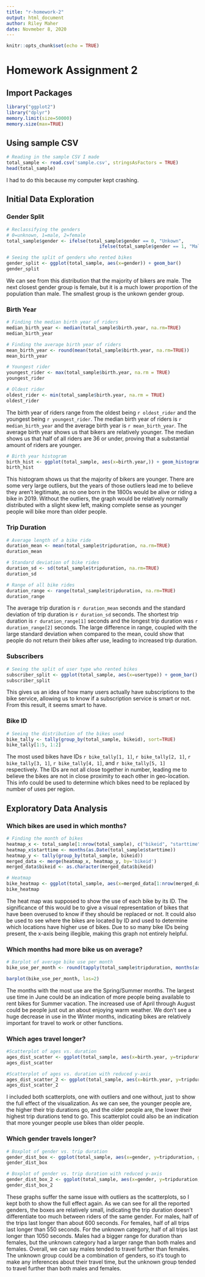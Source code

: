 ---
title: "r-homework-2"
output: html_document
author: Riley Maher
date: Novmeber 8, 2020
---

```{r setup, include=FALSE}
knitr::opts_chunk$set(echo = TRUE)
```

# Homework Assignment 2

## Import Packages

```{r}
library("ggplot2")
library("dplyr")
memory.limit(size=50000)
memory.size(max=TRUE)
```

## Using sample CSV

```{r}
# Reading in the sample CSV I made
total_sample <- read.csv('sample.csv', stringsAsFactors = TRUE)
head(total_sample)

```

I had to do this because my computer kept crashing.

## Initial Data Exploration

### Gender Split

```{r}
# Reclassifying the genders
# 0=unknown, 1=male, 2=female
total_sample$gender <- ifelse(total_sample$gender == 0, "Unkown",
                                  ifelse(total_sample$gender == 1, "Male", "Female"))

# Seeing the split of genders who rented bikes
gender_split <- ggplot(total_sample, aes(x=gender)) + geom_bar()
gender_split
```

We can see from this distribution that the majority of bikers are male. The next closest gender group is female, but it is a much lower proportion of the population than male. The smallest group is the unkown gender group.

### Birth Year

```{r}
# Finding the median birth year of riders
median_birth_year <- median(total_sample$birth.year, na.rm=TRUE)
median_birth_year

# Finding the average birth year of riders
mean_birth_year <- round(mean(total_sample$birth.year, na.rm=TRUE))
mean_birth_year

# Youngest rider
youngest_rider <- max(total_sample$birth.year, na.rm = TRUE)
youngest_rider

# Oldest rider
oldest_rider <- min(total_sample$birth.year, na.rm = TRUE)
oldest_rider
```
The birth year of riders range from the oldest being `r oldest_rider` and the youngest being `r youngest_rider`. The median birth year of riders is `r median_birth_year` and the average birth year is `r mean_birth_year`. The average birth year shows us that bikers are relatively younger. The median shows us that half of all riders are 36 or under, proving that a substantial amount of riders are younger.

```{r}
# Birth year histogram
birth_hist <- ggplot(total_sample, aes(x=birth.year,)) + geom_histogram(bins = 30)
birth_hist
```

This histogram shows us that the majority of bikers are younger. There are some very large outliers, but the years of those outliers lead me to believe they aren't legitimate, as no one born in the 1800s would be alive or riding a bike in 2019. Without the outliers, the graph would be relatively normally distributed with a slight skew left, making complete sense as younger people will bike more than older people.

### Trip Duration

```{r}
# Average length of a bike ride
duration_mean <- mean(total_sample$tripduration, na.rm=TRUE)
duration_mean

# Standard deviation of bike rides
duration_sd <- sd(total_sample$tripduration, na.rm=TRUE)
duration_sd

# Range of all bike rides
duration_range <- range(total_sample$tripduration, na.rm=TRUE)
duration_range
```
The average trip duration is `r duration_mean` seconds and the standard deviation of trip duration is `r duration_sd` seconds. The shortest trip duration is `r duration_range[1]` seconds and the longest trip duration was `r duration_range[2]` seconds. The large difference in range, coupled with the large standard deviation when compared to the mean, could show that people do not return their bikes after use, leading to increased trip duration.

### Subscribers

```{r}
# Seeing the split of user type who rented bikes
subscriber_split <- ggplot(total_sample, aes(x=usertype)) + geom_bar()
subscriber_split
```

This gives us an idea of how many users actually have subscriptions to the bike service, allowing us to know if a subscription service is smart or not. From this result, it seems smart to have.

### Bike ID

```{r}
# Seeing the distribution of the bikes used
bike_tally <- tally(group_by(total_sample, bikeid), sort=TRUE)
bike_tally[1:5, 1:2]
```
The most used bikes have IDs `r bike_tally[1, 1]`, `r bike_tally[2, 1]`, `r bike_tally[3, 1]`, `r bike_tally[4, 1]`, and `r bike_tally[5, 1]` respectively. The IDs are not all close together in number, leading me to believe the bikes are not in close proximity to each other in geo-location. This info could be used to determine which bikes need to be replaced by number of uses per region.

## Exploratory Data Analysis

### Which bikes are used in which months?
```{r, cache=TRUE}
# Finding the month of bikes
heatmap_x <- total_sample[1:nrow(total_sample), c("bikeid", "starttime")]
heatmap_x$starttime <- months(as.Date(total_sample$starttime))
heatmap_y <- tally(group_by(total_sample, bikeid))
merged_data <- merge(heatmap_x, heatmap_y, by='bikeid')
merged_data$bikeid <- as.character(merged_data$bikeid)

# Heatmap 
bike_heatmap <- ggplot(total_sample, aes(x=merged_data[1:nrow(merged_data), 1], y=merged_data[1:nrow(merged_data), 2], fill=merged_data[1:nrow(merged_data), 3])) + geom_tile()
bike_heatmap
```

The heat map was supposed to show the use of each bike by its ID. The significance of this would be to give a visual representation of bikes that have been overused to know if they should be replaced or not. It could also be used to see where the bikes are located by ID and used to determine which locations have higher use of bikes. Due to so many bike IDs being present, the x-axis being illegible, making this graph not entirely helpful.

### Which months had more bike us on average?

```{r, cache=TRUE}
# Barplot of average bike use per month
bike_use_per_month <- round(tapply(total_sample$tripduration, months(as.Date(total_sample$starttime)), mean, na.rm=TRUE), )

barplot(bike_use_per_month, las=2)
```

The months with the most use are the Spring/Summer months. The largest use time in June could be an indication of more people being available to rent bikes for Summer vacation. The increased use of April through August could be people just out an about enjoying warm weather. We don't see a huge decrease in use in the Winter months, indicating bikes are relatively important for travel to work or other functions.

### Which ages travel longer?

```{r, cache=TRUE}
#Scatterplot of ages vs. duration
ages_dist_scatter <- ggplot(total_sample, aes(x=birth.year, y=tripduration)) + geom_point(size=2, alpha=.25)
ages_dist_scatter
```

```{r, cache=TRUE}
#Scatterplot of ages vs. duration with reduced y-axis
ages_dist_scatter_2 <- ggplot(total_sample, aes(x=birth.year, y=tripduration)) + geom_point(size=2, alpha=.25) + ylim(0,3750)
ages_dist_scatter_2
```

I included both scatterplots, one with outliers and one without, just to show the full effect of the visualization. As we can see, the younger people are, the higher their trip durations go, and the older people are, the lower their highest trip durations tend to go. This scatterplot could also be an indication that more younger people use bikes than older people.

### Which gender travels longer?

```{r, cache=TRUE}
# Boxplot of gender vs. trip duration
gender_dist_box <- ggplot(total_sample, aes(x=gender, y=tripduration, group=gender)) + geom_point(size=2, alpha=0.8) + geom_boxplot(outlier.colour="red", outlier.size=2)
gender_dist_box
```

```{r, cache=TRUE}
# Boxplot of gender vs. trip duration with reduced y-axis
gender_dist_box_2 <- ggplot(total_sample, aes(x=gender, y=tripduration, group=gender)) + geom_point(size=2, alpha=0.8) + geom_boxplot(outlier.colour="red", outlier.size=2) + ylim(0,3750)
gender_dist_box_2
```

These graphs suffer the same issue with outliers as the scatterplots, so I kept both to show the full effect again. As we can see for all the reported genders, the boxes are relatively small, indicating the trip duration doesn't differentiate too much between riders of the same gender. For males, half of the trips last longer than about 600 seconds. For females, half of all trips last longer than 550 seconds. For the unknown category, half of all trips last longer than 1050 seconds. Males had a bigger range for duration than females, but the unknown category had a larger range than both males and females. Overall, we can say males tended to travel further than females. The unknown group could be a combination of genders, so it's tough to make any inferences about their travel time, but the unknown group tended to travel further than both males and females.